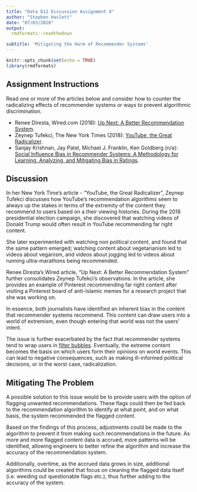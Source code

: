 ```yaml
---
title: "Data 612 Discussion Assignment 4"
author: "Stephen Haslett"
date: "07/03/2020"
output:
  rmdformats::readthedown

subtitle: 'Mitigating the Harm of Recommender Systems'
---
```


```r
knitr::opts_chunk$set(echo = TRUE)
library(rmdformats)
```


## Assignment Instructions
Read one or more of the articles below and consider how to counter the radicalizing effects of recommender systems or ways to prevent algorithmic discrimination.

- Renee Diresta, Wired.com (2018): [Up Next: A Better Recommendation System](https://www.wired.com/story/creating-ethical-recommendation-engines).
- Zeynep Tufekci, The New York Times (2018): [YouTube, the Great Radicalizer](https://www.nytimes.com/2018/03/10/opinion/sunday/youtube-politics-radical.html).
- Sanjay Krishnan, Jay Patel, Michael J. Franklin, Ken Goldberg (n/a): [Social Influence Bias in Recommender Systems: A Methodology for Learning, Analyzing, and Mitigating Bias in Ratings](https://goldberg.berkeley.edu/pubs/sanjay-recsys-v10.pdf).

## Discussion
In her New York Time's article - "YouTube, the Great Radicalizer", Zeynep Tufekci discusses how YouTube's recommendation algorithms seem to always up the stakes in terms of the extremity of the content they recommend to users based on a their viewing histories. During the 2016 presidential election campaign, she discovered that watching videos of Donald Trump would often result in YouTube recommending far right content.

She later experimented with watching non political content, and found that the same pattern emerged; watching content about vegetarianism led to videos about veganism, and videos about jogging led to videos about running ultra-marathons being recommended.

Renee Diresta’s Wired article, "Up Next: A Better Recommendation System" further consolidates Zeynep Tufekci's observations. In the article, she provides an example of Pinterest recommending far right content after visiting a Pinterest board of anti-Islamic memes for a research project that she was working on.

In essence, both journalists have identified an inherent bias in the content that recommender systems recommend. This content can draw users into a world of extremism, even though entering that world was not the users' intent.

The issue is further exacerbated by the fact that recommender systems tend to wrap users in [filter bubbles](https://en.wikipedia.org/wiki/Filter_bubble). Eventually, the extreme content becomes the basis on which users form their opinions on world events. This can lead to negative consequences, such as making ill-informed political decisions, or in the worst case, radicalization.

## Mitigating The Problem
A possible solution to this issue would be to provide users with the option of flagging unwanted recommendations. These flags could then be fed back to the recommendation algorithm to identify at what point, and on what basis, the system recommended the flagged content.

Based on the findings of this process, adjustments could be made to the algorithm to prevent it from making such recommendations in the future. As more and more flagged content data is accrued, more patterns will be identified, allowing engineers to better refine the algorithm and increase the accuracy of the recommendation system. 

Additionally, overtime, as the accrued data grows in size, additional algorithms could be created that focus on cleaning the flagged data itself (i.e. weeding out questionable flags etc.), thus further adding to the accuracy of the system.